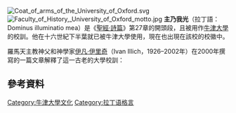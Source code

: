 [[File:Coat_of_arms_of_the_University_of_Oxford.svg|thumb]]
[[File:Faculty_of_History,_University_of_Oxford_motto.jpg|thumb]]
'''主乃我光'''（拉丁語：Dominus illuminatio mea）是《[[詩篇|聖經·詩篇]]》第27章的開頭段，且被用作[[牛津大學|牛津大學]]的校訓。他在十六世紀下半葉就已被牛津大學使用，現在也出現在該校的校徽中。

羅馬天主教神父和神學家[[伊万·伊里奇_(奥地利哲学家)|伊凡·伊里奇]]（Ivan Illich，1926–2002年）在2000年撰寫的一篇文章解釋了這一古老的大學校訓：

{{quotation|要解釋眼與光，必須理解事物與上帝的關係，即“誰是光明”。這個世紀（即十三世紀）充滿了世界在上帝手中的觀念。人們認為這世界取決於祂。這意味著萬物在任何時刻都源於祂的持續創造行為。由於事物不斷地依賴於這種創造行為而散發出來。它們的本質便被上帝所發的光照亮。” <ref>Ivan Illich, {{cite web|work=Online Book, 2001, p. 16-17|title=Guarding the Eye in the Age of Show|url=http://www.davidtinapple.com/illich/2001_guarding_the_eye.PDF|accessdate=2020-11-08|archive-date=2020-09-24|archive-url=https://web.archive.org/web/20200924210110/http://www.davidtinapple.com/illich/2001_guarding_the_eye.PDF|dead-url=no}}</ref>
}}

== 參考資料 ==
{{Reflist|2}}

[[Category:牛津大學文化|Category:牛津大學文化]]
[[Category:拉丁语格言|Category:拉丁语格言]]